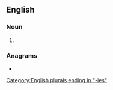 ==English==

===Noun===
{{head|en|noun plural form}}

# {{plural of|Frenchy|lang=en}}

===Anagrams===
* {{anagrams|en|frenchise}}

[[Category:English plurals ending in "-ies"]]
